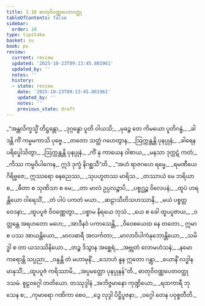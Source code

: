 ```yaml
---
title: 3.10 ဓာတုဝိဝဏ္ဏပေတဝတ္ထု
tableOfContents: false
sidebar:
  order: 10
type: tipitaka
basket: su
book: pv
review:
  current: review
  updated: '2025-10-23T09:13:45.801961'
  updated_by: ''
  notes: ''
  history:
  - state: review
    date: '2025-10-23T09:13:45.801961'
    updated_by: ''
    notes: ''
    previous_state: draft
---
```



<ReviewStatus review={frontmatter.review} showDetails={true} />

<HypothesisAnnotation frontmatter={frontmatter} />

<DynamicBreadcrumb />

<Division number="507" book="pv" e="ch" v="19" p="179">

<Paragraph number="550" type="verses" book="pv">
_“အန္တလိက္ခသ္မိံ တိဋ္ဌန္တော,_  
_ဒုဂ္ဂန္ဓော ပူတိ ဝါယသိ;_  
_မုခဉ္စ တေ ကိမယော ပူတိဂန္ဓံ,_  
_ခါဒန္တိ ကိံ ကမ္မမကာသိ ပုဗ္ဗေ._  

</Paragraph>

</Division>
<Division number="508" book="pv" e="ch" v="19" p="180">

<Paragraph number="551" type="verses" book="pv">
_တတော သတ္ထံ ဂဟေတွာန,_  
_ဩက္ကန္တန္တိ ပုနပ္ပုနံ;_  
_ခါရေန ပရိပ္ဖေါသိတွာ,_  
_ဩက္ကန္တန္တိ ပုနပ္ပုနံ._  

</Paragraph>

</Division>
<Division number="509" book="pv" e="ch" v="19" p="180">

<Paragraph number="552" type="verses" book="pv">
_ကိံ နု ကာယေန ဝါစာယ,_  
_မနသာ ဒုက္ကဋံ ကတံ;_  
_ကိဿ ကမ္မဝိပါကေန,_  
ဣဒံ ဒုက္ခံ နိဂစ္ဆသီ”တိ._  

</Paragraph>

</Division>
<Division number="510" book="pv" e="ch" v="19" p="180">

<Paragraph number="553" type="verses" book="pv">
_“အဟံ ရာဇဂဟေ ရမ္မေ,_  
_ရမဏီယေ ဂိရိဗ္ဗဇေ;_  
ဣဿရော ဓနဓညဿ,_  
_သုပဟူတဿ မာရိသ._  

</Paragraph>

</Division>
<Division number="511" book="pv" e="ch" v="19" p="180">

<Paragraph number="554" type="verses" book="pv">
_တဿာယံ မေ ဘရိယာ စ,_  
_ဓီတာ စ သုဏိသာ စ မေ;_  
_တာ မာလံ ဥပ္ပလဉ္စာပိ,_  
_ပစ္စဂ္ဃဉ္စ ဝိလေပနံ;_  
_ထူပံ ဟရန္တိယော ဝါရေသိံ,_  
_တံ ပါပံ ပကတံ မယာ._  

</Paragraph>

</Division>
<Division number="512" book="pv" e="ch" v="19" p="180">

<Paragraph number="555" type="verses" book="pv">
_ဆဠာသီတိသဟဿာနိ,_  
_မယံ ပစ္စတ္တဝေဒနာ;_  
_ထူပပူဇံ ဝိဝဏ္ဏေတွာ,_  
_ပစ္စာမ နိရယေ ဘုသံ._  

</Paragraph>

</Division>
<Division number="513" book="pv" e="ch" v="19" p="180">

<Paragraph number="556" type="verses" book="pv">
_ယေ စ ခေါ ထူပပူဇာယ,_  
_ဝတ္တန္တေ အရဟတော မဟေ;_  
_အာဒီနဝံ ပကာသေန္တိ,_  
_ဝိဝေစယေထ နေ တတော._  

</Paragraph>

</Division>
<Division number="514" book="pv" e="ch" v="19" p="180">

<Paragraph number="557" type="verses" book="pv">
ဣမာ စ ပဿ အာယန္တိယော,_  
_မာလဓာရီ အလင်္ကတာ;_  
_မာလာဝိပါကံနုဘောန္တိယော,_  
_သမိဒ္ဓါ စ တာ ယသဿိနိယော._  

</Paragraph>

</Division>
<Division number="515" book="pv" e="ch" v="19" p="180">

<Paragraph number="558" type="verses" book="pv">
_တဉ္စ ဒိသွာန အစ္ဆေရံ,_  
_အဗ္ဘုတံ လောမဟံသနံ;_  
_နမော ကရောန္တိ သပ္ပညာ,_  
_ဝန္ဒန္တိ တံ မဟာမုနိံ._  

</Paragraph>

</Division>
<Division number="516" book="pv" e="ch" v="19" p="180">

<Paragraph number="559" type="verses" book="pv">
_သောဟံ နူန ဣတော ဂန္တွာ,_  
_ယောနိံ လဒ္ဓါန မာနုသိံ;_  
_ထူပပူဇံ ကရိဿာမိ,_  
_အပ္ပမတ္တော ပုနပ္ပုနန်”တိ._  


</Paragraph>
</Division>

<Paragraph number="560" type="center" book="pv">
ဓာတုဝိဝဏ္ဏပေတဝတ္ထု ဒသမံ.



</Paragraph>

<Paragraph number="561" type="center" book="pv">
စူဠဝဂ္ဂေါ တတိယော.



</Paragraph>

<Paragraph number="562" type="center" book="pv">
တဿုဒ္ဒါနံ


</Paragraph>

<Paragraph number="563" type="verses" book="pv">
_အဘိဇ္ဇမာနော ကုဏ္ဍိယော,_  
_ရထကာရီ ဘုသေန စ;_  
_ကုမာရော ဂဏိကာ စေဝ,_  
_ဒွေ လုဒ္ဒါ ပိဋ္ဌိပူဇနာ;_  
_ဝဂ္ဂေါ တေန ပဝုစ္စတီတိ._
</Paragraph>
